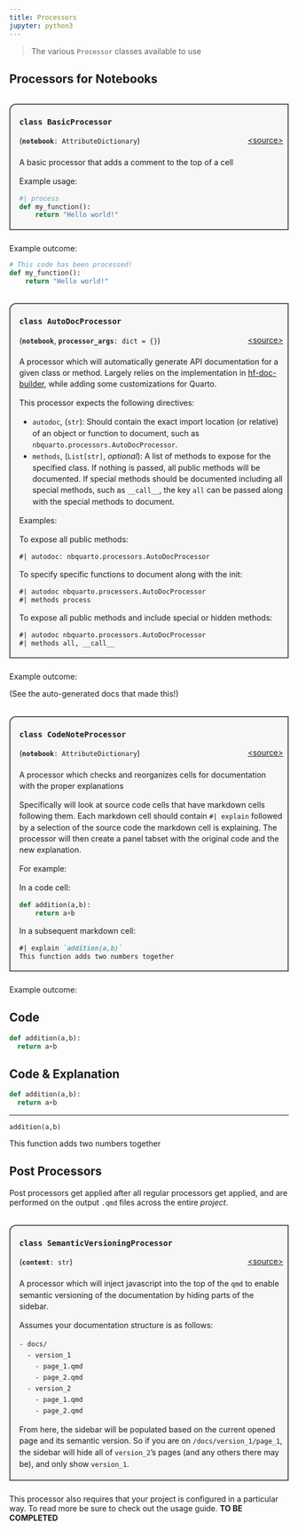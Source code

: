 ```yaml
---
title: Processors
jupyter: python3
---
```


> The various `Processor` classes available to use


## Processors for Notebooks
<div style="background:#f7f7f7; border:2px solid #5a5a5a; border-top-width:2px; border-left-width: 2px; border-top-left-radius: 0.75rem; margin-top: 2rem; margin-bottom: 1.5rem; padding-left: 1rem; padding-right: .5rem;">

### `class BasicProcessor` {#nbquarto.processors.example.BasicProcessor}
[\<source\>](https://github.com/muellerzr/nbquarto/blob/main/src/nbquarto/processors/example.py#L17){style="float:right;font-size:.875rem;"}
<p style="font-size:.875rem;line-height:1.25rem;">
(**`notebook`**`: AttributeDictionary`)
</p>

<div style="font-size:.875rem;line-height:1.25rem;margin-bottom:1.25em; margin-top:1.25em; padding_bottom:0;">

A basic processor that adds a comment to the top of a cell

Example usage:

```python
#| process
def my_function():
    return "Hello world!"
```

</div>
</div>

Example outcome:

```python
# This code has been processed!
def my_function():
    return "Hello world!"
```
<div style="background:#f7f7f7; border:2px solid #5a5a5a; border-top-width:2px; border-left-width: 2px; border-top-left-radius: 0.75rem; margin-top: 2rem; margin-bottom: 1.5rem; padding-left: 1rem; padding-right: .5rem;">

### `class AutoDocProcessor` {#nbquarto.processors.AutoDocProcessor}
[\<source\>](https://github.com/muellerzr/nbquarto/blob/main/src/nbquarto/processors/autodoc.py#L250){style="float:right;font-size:.875rem;"}
<p style="font-size:.875rem;line-height:1.25rem;">
(**`notebook`**, **`processor_args`**`: dict = {}`)
</p>

<div style="font-size:.875rem;line-height:1.25rem;margin-bottom:1.25em; margin-top:1.25em; padding_bottom:0;">

A processor which will automatically generate API documentation for a given class or method.
Largely relies on the implementation in [hf-doc-builder](https://github.com/huggingface/doc-builder),
while adding some customizations for Quarto.

This processor expects the following directives:

- `autodoc`, (`str`):
  Should contain the exact import location (or relative) of an object or function to document,
  such as `nbquarto.processors.AutoDocProcessor`.
- `methods`, (`List[str]`, *optional*):
  A list of methods to expose for the specified class. If nothing is passed, all public methods
  will be documented. If special methods should be documented including all special methods, such
  as `__call__`, the key `all` can be passed along with the special methods to document.

Examples:

To expose all public methods:
```markdown
#| autodoc: nbquarto.processors.AutoDocProcessor
```

To specify specific functions to document along with the init:
```markdown
#| autodoc nbquarto.processors.AutoDocProcessor
#| methods process
```

To expose all public methods and include special or hidden methods:
```markdown
#| autodoc nbquarto.processors.AutoDocProcessor
#| methods all, __call__
```

</div>
</div>

Example outcome:

(See the auto-generated docs that made this!)
<div style="background:#f7f7f7; border:2px solid #5a5a5a; border-top-width:2px; border-left-width: 2px; border-top-left-radius: 0.75rem; margin-top: 2rem; margin-bottom: 1.5rem; padding-left: 1rem; padding-right: .5rem;">

### `class CodeNoteProcessor` {#nbquarto.processors.CodeNoteProcessor}
[\<source\>](https://github.com/muellerzr/nbquarto/blob/main/src/nbquarto/processors/codenotes.py#L124){style="float:right;font-size:.875rem;"}
<p style="font-size:.875rem;line-height:1.25rem;">
(**`notebook`**`: AttributeDictionary`)
</p>

<div style="font-size:.875rem;line-height:1.25rem;margin-bottom:1.25em; margin-top:1.25em; padding_bottom:0;">

A processor which checks and reorganizes cells for documentation with the proper
explanations

Specifically will look at source code cells that have markdown cells following them.
Each markdown cell should contain `#| explain` followed by a selection of the source
code the markdown cell is explaining. The processor will then create a panel tabset
with the original code and the new explanation.

For example:

In a code cell:
```python
def addition(a,b):
    return a+b
```

In a subsequent markdown cell:
```markdown
#| explain `addition(a,b)`
This function adds two numbers together
```

</div>
</div>

Example outcome:

::: {.panel-tabset}
## Code
```python
def addition(a,b):
  return a+b
```
## Code & Explanation
```python
def addition(a,b):
  return a+b
```
***
```.python
addition(a,b)
```
::::{style='padding-top: 0px;'}
This function adds two numbers together
::::
:::

## Post Processors

Post processors get applied after all regular processors get applied, and are performed on the output `.qmd` files across the entire *project*.
<div style="background:#f7f7f7; border:2px solid #5a5a5a; border-top-width:2px; border-left-width: 2px; border-top-left-radius: 0.75rem; margin-top: 2rem; margin-bottom: 1.5rem; padding-left: 1rem; padding-right: .5rem;">

### `class SemanticVersioningProcessor` {#nbquarto.processors.SemanticVersioningProcessor}
[\<source\>](https://github.com/muellerzr/nbquarto/blob/main/src/nbquarto/processors/semantic_versioning.py#L65){style="float:right;font-size:.875rem;"}
<p style="font-size:.875rem;line-height:1.25rem;">
(**`content`**`: str`)
</p>

<div style="font-size:.875rem;line-height:1.25rem;margin-bottom:1.25em; margin-top:1.25em; padding_bottom:0;">

A processor which will inject javascript into the top of the `qmd`
to enable semantic versioning of the documentation by hiding parts
of the sidebar.

Assumes your documentation structure is as follows:

```
- docs/
  - version_1
    - page_1.qmd
    - page_2.qmd
  - version_2
    - page_1.qmd
    - page_2.qmd
```

From here, the sidebar will be populated based on the
current opened page and its semantic version. So if
you are on `/docs/version_1/page_1`, the sidebar will
hide all of `version_2`'s pages (and any others there may be),
and only show `version_1`.

</div>
</div>

This processor also requires that your project is configured in a particular way. To read more be sure to check out the usage guide. **TO BE COMPLETED**